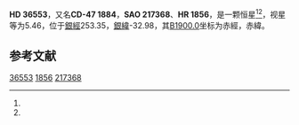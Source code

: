 {{Starbox begin
| name = HD 36553
}}
{{Starbox observe
| epoch = [[J2000.0|J2000.0]]
| constell = {{星座名待查}}<ref name=SIMBAD>{{cite web
 | url=http://simbad.u-strasbg.fr/simbad/sim-id?Ident=HR+1856
 | title=Pulsating variable Star
 | publisher=Centre de Données astronomiques de Strasbourg
 | work=SIMBAD
 | accessdate=2012-07-13
 | archive-date=2016-03-18
 | archive-url=https://web.archive.org/web/20160318095900/http://simbad.u-strasbg.fr/simbad/sim-id?Ident=HR+1856
 | dead-url=no
 }}</ref><ref name=DATA>{{cite web
 | url=http://vizier.u-strasbg.fr/viz-bin/VizieR-5?-out.add=.&-source=5050&-corr=PK=HR&-out.max=9999&HR=1856
 | title=VizieR Detailed Page
 | accessdate=2012-07-13
 | archive-date=2016-03-05
 | archive-url=https://web.archive.org/web/20160305004642/http://vizier.u-strasbg.fr/viz-bin/VizieR-5?-out.add=.&-source=5050&-corr=PK=HR&-out.max=9999&HR=1856
 | dead-url=no
 }}</ref>
| 星官 = 
| ra = {{RA|5|30|9.5}}<ref name=SIMBAD /><ref name=DATA />
| dec = {{DEC|-47|4|40}}<ref name=SIMBAD /><ref name=DATA />
| appmag_v = 5.46<ref name=SIMBAD /><ref name=DATA />
}}
{{Starbox character
| class = G3IV<ref name=SIMBAD /><ref name=DATA />
| b-v = 0.62<ref name=SIMBAD /><ref name=DATA />
| u-b = 0.21<ref name=SIMBAD /><ref name=DATA />
| r-i = <ref name=SIMBAD /><ref name=DATA />
| variable = 
}}
{{Starbox astrometry
| radial_v = 0.21
| prop_mo_ra = 16
| parallax = 
| p_error = 
}}
{{Starbox catalog
| names =CD-47 1884，[[SAO星表|SAO]] 217368，[[HD星表|HD]] 36553，[[HR星表|HR]] 1856}}
{{Starbox reference |Simbad=HR+1856}}
{{Starbox end}}

'''HD 36553'''，又名'''CD-47 1884'''，'''SAO 217368'''、'''HR 1856'''，是一颗恒星<ref name=SIMBAD /><ref name=DATA />，视星等为5.46，位于[[銀道座標系|銀經]]253.35，[[銀道座標系|銀緯]]-32.98，其[[B1900.0|B1900.0]]坐标为赤經{{RA|5|27|24.5}}，赤緯{{DEC|-47|-32.98|58}}。

== 参考文献 ==
{{reflist}}

{{star-stub}}

[[Category:HD和HDE天體|36553]]
[[Category:HR天體|1856]]
[[Category:SAO天體|217368]]
